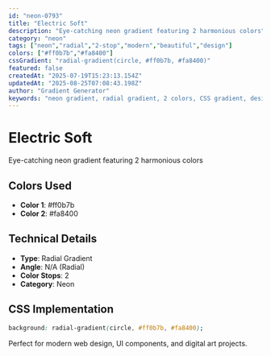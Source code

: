 ```yaml
---
id: "neon-0793"
title: "Electric Soft"
description: "Eye-catching neon gradient featuring 2 harmonious colors"
category: "neon"
tags: ["neon","radial","2-stop","modern","beautiful","design"]
colors: ["#ff0b7b","#fa8400"]
cssGradient: "radial-gradient(circle, #ff0b7b, #fa8400)"
featured: false
createdAt: "2025-07-19T15:23:13.154Z"
updatedAt: "2025-08-25T07:08:43.198Z"
author: "Gradient Generator"
keywords: "neon gradient, radial gradient, 2 colors, CSS gradient, design, #ff0b7b, #fa8400"
---
```


# Electric Soft

Eye-catching neon gradient featuring 2 harmonious colors

## Colors Used
- **Color 1**: #ff0b7b
- **Color 2**: #fa8400

## Technical Details
- **Type**: Radial Gradient
- **Angle**: N/A (Radial)
- **Color Stops**: 2
- **Category**: Neon

## CSS Implementation
```css
background: radial-gradient(circle, #ff0b7b, #fa8400);
```

Perfect for modern web design, UI components, and digital art projects.
